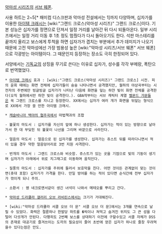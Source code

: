 [[악마성 시리즈]]의 [[서브 웨폰]].

사용 하트는 2~5[* 패미컴 디스크판과 악마성 전설에서는 1]까지 다양하며, 십자가를 이용한 [[아이템 크래시]]는 [wiki:"그랜드 크로스(악마성 시리즈)" 그랜드 크로스]이다. 기본 성능은 십자가를 정면으로 던져서 일정 거리를 날아간 뒤 다시 되돌아온다. 일부 시리즈에서는 일정 거리 이동 후 1초 정도 멈췄다가 다시 돌아오기도 한다.
석판 마스테리를 끝까지 올리고 보스에게 투척을 하면 십자가가 겹치는 부분에서 추가 데미지가 나오기 때문에 고전 악마성에선 가장 범용성 높은 [wiki:"악마성 시리즈/서브 웨폰" 서브 웨폰]으로 각광받는 아이템이다.
그 때문인지 등장하는 장소도 극히 한정되어 있다.

서양에서는 [[기독교]]의 상징을 무기로 쓴다는 이유로 십자가, 성수를 각각 부메랑, 폭탄으로 번역했었다.

 * [[아이템 크래시]] 효과 : [wiki:"그랜드 크로스(악마성 시리즈)" 그랜드 크로스] 시전. 피의 윤회 때에는 화면 전체에 십자가들이 슝슝 나타나면서 공격했지만, 월하의 야상곡부터는 시전자의 주변에만 빙글빙글 십자가가 나타난 다음에 화면을 덮는 하얀 빛이 화면 전체를 공격한다(오직 월하에서만 하얀 빛이 공격한다.). GBA작부터는 서브 캐릭터 계열 [[벨몬드 가문]]들은 꼭 그랜드 크로스를 지니고 등장한다. XX에서는 십자가 여러 개가 화면을 뒤덮는 형식으로 XX에서 가장 쓸 만한 아이템 크래시.

 * [[캐슬바니아 백야의 협주곡]]에서 마법책과의 조합

 - 불꽃의 마도서 : 십자가를 자신의 앞에 하나 생성한다. 십자가는 적이 있는 방향으로 날아가서 한 대 부딪힌 뒤 불꽃이 나선을 그리며 바깥으로 사라진다.

 - 얼음의 마도서 : 얼음으로 된 십자가를 생성한다. 십자가는 쥬스트 뒤를 따라다니면서 적이 있을 경우 약한 얼음덩어리로 3번 지원 사격한다.

 - 번개의 마도서 : 그랜드 크로스와 비슷함. 쥬스트가 있는 곳을 기점으로 빛의 기둥이 생기며 십자가가 아래에서 위로 지그재그로 이동하며 움직인다.

 - 질풍의 마도서 : 십자가를 주위에 둘러서 보호막을 친다. 어떤 것이든 관계없이 맞는 것이면(촛대 포함) 십자가가 가격을 한다. 만일 방어를 하는 적이 있다면 순식간에 전부 십자가가 깎이게 되니 주의.

 - 소환서 : 웬 네크로맨서같이 생긴 녀석이 나와서 메테오를 뿌리고 간다.

 * [[악마성 드라큘라 갤러리 오브 라비린스]]에서는 크기가 거대해진다.

 * [wiki:"악마성 드라큘라 서클 오브 더 문" 서클 오브 더 문]에서는 3개를 연속으로 날릴 수 있었다. 화력은 절륜하나 한발당 하트를 '''6'''씩이나 쳐먹고 숨겨진 위치도 그 큰 성을 다털어 다섯개가 안된다. 다행히도 2번째 보스를 상대하기 이전에 구할수있고 서클 자체가 DSS의 존재로 대공기로 즐겨쓰이는 도끼의 필요성이 줄어 초반에 얻은 십자가 하나로 줄창 우려먹을수 있다는점은 안도.
